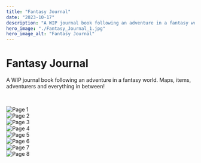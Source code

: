 ```yaml
---
title: "Fantasy Journal"
date: "2023-10-17"
description: "A WIP journal book following an adventure in a fantasy world. Maps, items, adventurers and everything in between!"
hero_image: "./Fantasy_Journal_1.jpg"
hero_image_alt: "Fantasy Journal"
---
```


# Fantasy Journal

A WIP journal book following an adventure in a fantasy world. Maps, items, adventurers and everything in between!

<br/>

![Page 1](./Fantasy_Journal_1.jpg)<br/>
![Page 2](./Fantasy_Journal_2.jpg)<br/>
![Page 3](./Fantasy_Journal_3.jpg)<br/>
![Page 4](./Fantasy_Journal_4.jpg)<br/>
![Page 5](./Fantasy_Journal_5.jpg)<br/>
![Page 6](./Fantasy_Journal_6.jpg)<br/>
![Page 7](./Fantasy_Journal_7.jpg)<br/>
![Page 8](./Fantasy_Journal_8.jpg)<br/>